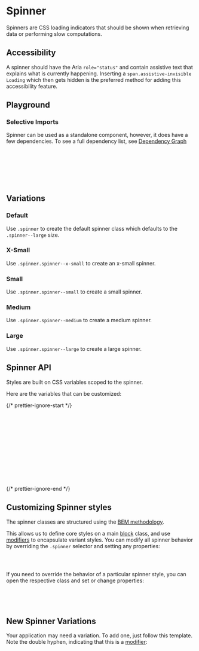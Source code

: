 
<Meta of={SpinnerStories} />

# Spinner

<div
  dangerouslySetInnerHTML={{
    __html: createSourceCodeLink({ link: 'components/spinner.scss' }).outerHTML,
  }}
></div>

Spinners are CSS loading indicators that should be shown when retrieving data or performing slow computations.

## Accessibility

A spinner should have the Aria `role="status"` and contain assistive text that explains what is currently happening. Inserting a `span.assistive-invisible Loading` which then gets hidden is the preferred method for adding this accessibility feature.

## Playground

<Canvas of={SpinnerStories.Default} />
<Controls of={SpinnerStories.Default} />

### Selective Imports

Spinner can be used as a standalone component, however, it does have a few dependencies. To see a full dependency list, see [Dependency Graph](?path=/docs/overview-selective-imports--docs#dependencies)

```css
// Depends on
@import '@rolemodel/optics/dist/scss/core/tokens';
@import '@rolemodel/optics/dist/scss/core/base';

// Component
@import '@rolemodel/optics/dist/scss/components/spinner';
```

## Variations

### Default

Use `.spinner` to create the default spinner class which defaults to the `.spinner--large` size.

<Canvas of={SpinnerStories.Default} />

### X-Small

Use `.spinner.spinner--x-small` to create an x-small spinner.

<Canvas of={SpinnerStories.XSmall} />

### Small

Use `.spinner.spinner--small` to create a small spinner.

<Canvas of={SpinnerStories.Small} />

### Medium

Use `.spinner.spinner--medium` to create a medium spinner.

<Canvas of={SpinnerStories.Medium} />

### Large

Use `.spinner.spinner--large` to create a large spinner.

<Canvas of={SpinnerStories.Large} />

## Spinner API

Styles are built on CSS variables scoped to the spinner.

Here are the variables that can be customized:

{/* prettier-ignore-start */}
```css
  --_op-spinner-indicator-color
  --_op-spinner-track-color
  --_op-spinner-track-width-x-small
  --_op-spinner-track-width-small
  --_op-spinner-track-width-medium
  --_op-spinner-track-width-large
  --_op-spinner-diameter-x-small
  --_op-spinner-diameter-small
  --_op-spinner-diameter-medium
  --_op-spinner-diameter-large
  --_op-spinner-animation-duration
  --_op-spinner-animation-timing-function
```
{/* prettier-ignore-end */}

## Customizing Spinner styles

<div
  dangerouslySetInnerHTML={{
    __html: createAlert({
      title: 'Important!',
      description: 'These patterns represent how to customize the style of the spinner for your project.',
    }).outerHTML,
  }}
></div>

The spinner classes are structured using the [BEM methodology](https://getbem.com/naming).

This allows us to define core styles on a main [block](https://getbem.com/naming/#block) class, and use [modifiers](https://getbem.com/naming/#modifier) to encapsulate variant styles. You can modify all spinner behavior by overriding the `.spinner` selector and setting any properties:

```css
.spinner {
}
```

If you need to override the behavior of a particular spinner style, you can open the respective class and set or change properties:

```css
.spinner--modifier {
  --_op-spinner-track-color: var(--op-color-primary-minus-three);
}
```

## New Spinner Variations

<div
  dangerouslySetInnerHTML={{
    __html: createAlert({
      title: 'Important!',
      description: 'These patterns represent how to create new variations of the Spinner for your project.',
    }).outerHTML,
  }}
></div>

Your application may need a variation. To add one, just follow this template. Note the double hyphen, indicating that this is a [modifier](https://getbem.com/naming/#modifier):

```css
.spinner--{name} {
  --_op-spinner-indicator-color: red;
  --_op-spinner-track-color: purple;
}
```
